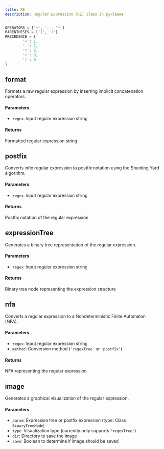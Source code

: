 ```yaml
---
title: RE 
description: Regular Expression (RE) class in pykleene 
---
```

```python showLineNumbers
OPERATORS = ['+', '.', '*']
PARENTHESES = ['(', ')']
PRECEDENCE = {
        '+': 1,  
        '.': 2, 
        '*': 3, 
        '(': 0, 
        ')': 0
}
```
## format 
Formats a raw regular expression by inserting implicit concatenation operators.
#### Parameters
- `regex`: Input regular expression string
#### Returns
Formatted regular expression string

## postfix 
Converts infix regular expression to postfix notation using the Shunting Yard algorithm.
#### Parameters
- `regex`: Input regular expression string
#### Returns
Postfix notation of the regular expression

## expressionTree
Generates a binary tree representation of the regular expression.
#### Parameters
- `regex`: Input regular expression string
#### Returns
Binary tree node representing the expression structure

## nfa
Converts a regular expression to a Nondeterministic Finite Automaton (NFA).
#### Parameters
- `regex`: Input regular expression string
- `method`: Conversion method (`'regexTree'` or `'postfix'`)
#### Returns
NFA representing the regular expression

## image
Generates a graphical visualization of the regular expression.
#### Parameters
- `param`: Expression tree or postfix expression (type: Class `BinaryTreeNode`) 
- `type`: Visualization type (currently only supports `'regexTree'`)
- `dir`: Directory to save the image
- `save`: Boolean to determine if image should be saved